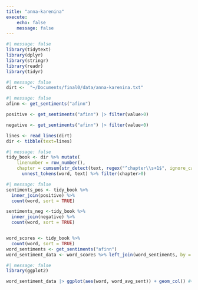```yaml
---
title: "anna-karenina"
execute:
    echo: false
    message: false
---
```


```r
#| message: false
library(tidytext)
library(dplyr)
library(stringr)
library(readr)
library(tidyr)
```
```r
#| message: false
dirt <-  "~/Documents/final0/data/anna-karenina.txt"
```

```r
#| message: false
afinn <- get_sentiments("afinn")

positive <- get_sentiments("afinn") |> filter(value>0)

negative <- get_sentiments("afinn") |> filter(value<0)

lines <- read_lines(dirt) 
dir <- tibble(text=lines)
```

```r
#| message: false
tidy_book <- dir %>% mutate(
    linenumber = row_number(),
    chapter = cumsum(str_detect(text, regex("^chapter\\s+1$", ignore_case = TRUE)))) %>%
      unnest_tokens(word, text) %>% filter(chapter>0)
```

```r
#| message: false
sentiments_pos <- tidy_book %>%
  inner_join(positive) %>%
  count(word, sort = TRUE)

sentiments_neg <-tidy_book %>%
  inner_join(negative) %>%
  count(word, sort = TRUE)


word_scores <- tidy_book %>%
  count(word, sort = TRUE)
word_sentiments <- get_sentiments("afinn")
word_sentiment_data <- word_scores %>% left_join(word_sentiments, by = "word") |> mutate(word_avg_sent = n * value) %>% drop_na()
```


```r
#| message: false
library(ggplot2)

word_sentiment_data |> ggplot(aes(word, word_avg_sent)) + geom_col() #+ scale_x_discrete(labels = NULL) 
```

